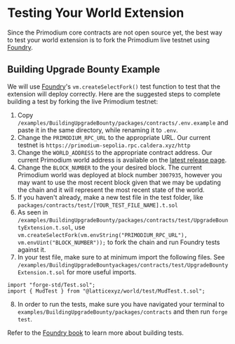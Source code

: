 # Testing Your World Extension

Since the Primodium core contracts are not open source yet, the best way to test
your world extension is to fork the Primodium live testnet using
[Foundry](https://github.com/foundry-rs/foundry).

## Building Upgrade Bounty Example

We will use
[Foundry](https://book.getfoundry.sh/cheatcodes/create-select-fork)'s
`vm.createSelectFork()` test function to test that the extension will deploy
correctly. Here are the suggested steps to complete building a test by forking
the live Primodium testnet:

1. Copy `/examples/BuildingUpgradeBounty/packages/contracts/.env.example` and
   paste it in the same directory, while renaming it to `.env`.
2. Change the `PRIMODIUM_RPC_URL` to the appropriate URL. Our current testnet is
   `https://primodium-sepolia.rpc.caldera.xyz/http`
3. Change the `WORLD_ADDRESS` to the appropriate contract address. Our current
   Primodium world address is available on the
   [latest release page](../latest.mdx).
4. Change the `BLOCK_NUMBER` to the your desired block. The current Primodium
   world was deployed at block number `3007935`, however you may want to use the
   most recent block given that we may be updating the chain and it will
   represent the most recent state of the world.
5. If you haven't already, make a new test file in the test folder, like
   `packages/contracts/test/[YOUR_TEST_FILE_NAME].t.sol`
6. As seen in
   `/examples/BuildingUpgradeBounty/packages/contracts/test/UpgradeBountyExtension.t.sol`,
   use
   `vm.createSelectFork(vm.envString("PRIMODIUM_RPC_URL"), vm.envUint("BLOCK_NUMBER"));`
   to fork the chain and run Foundry tests against it.
7. In your test file, make sure to at minimum import the following files. See
   `/examples/BuildingUpgradeBountyackages/contracts/test/UpgradeBountyExtension.t.sol`
   for more useful imports.

```solidity showLineNumbers copy
import "forge-std/Test.sol";
import { MudTest } from "@latticexyz/world/test/MudTest.t.sol";
```

8. In order to run the tests, make sure you have navigated your terminal to
   `examples/BuildingUpgradeBounty/packages/contracts` and then run
   `forge test`.

Refer to the
[Foundry book](https://book.getfoundry.sh/forge/tests?highlight=test#tests) to
learn more about building tests.
